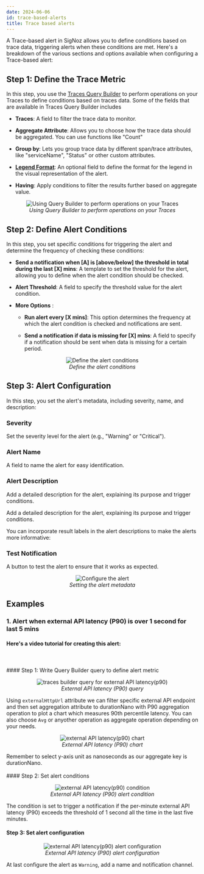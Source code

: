 ```yaml
---
date: 2024-06-06
id: trace-based-alerts
title: Trace based alerts 
---
```



A Trace-based alert in SigNoz allows you to define conditions based on trace data, triggering alerts when these conditions are met. Here's a breakdown of the various sections and options available when configuring a Trace-based alert:

## Step 1: Define the Trace Metric

In this step, you use the [Traces Query Builder](https://signoz.io/docs/userguide/query-builder/#logs-and-traces-query-builder)
to perform operations on your Traces to define conditions based on traces data. Some of the fields that are available in Traces Query Builder includes

- **Traces**: A field to filter the trace data to monitor. 

- **Aggregate Attribute**: Allows you to choose how the trace data should be aggregated. You can use functions like "Count"

- **Group by**: Lets you group trace data by different span/trace attributes, like "serviceName", "Status" or other custom attributes.

- **[Legend Format](https://signoz.io/docs/userguide/query-builder/#legend-format)**: An optional field to define the format for the legend in the visual representation of the alert.

- **Having**: Apply conditions to filter the results further based on aggregate value.

<figure data-zoomable align='center'>
    <img src="/img/docs/alerts/alerts-trace-based-1.webp" alt="Using Query Builder to perform operations on your Traces"/>
    <figcaption><i>Using Query Builder to perform operations on your Traces</i></figcaption>
</figure>


## Step 2: Define Alert Conditions
In this step, you set specific conditions for triggering the alert and determine the frequency of checking these conditions:

- **Send a notification when [A] is [above/below] the threshold in total during the last [X] mins**: A template to set the threshold for the alert, allowing you to define when the alert condition should be checked.

- **Alert Threshold**: A field to specify the threshold value for the alert condition.

- **More Options** :

    - **Run alert every [X mins]**: This option determines the frequency at which the alert condition is checked and notifications are sent.

    - **Send a notification if data is missing for [X] mins**: A field to specify if a notification should be sent when data is missing for a certain period.

<figure data-zoomable align='center'>
    <img src="/img/docs/alerts/alerts-trace-based-2.webp" alt="Define the alert conditions"/>
    <figcaption><i>Define the alert conditions </i></figcaption>
</figure>


## Step 3: Alert Configuration
In this step, you set the alert's metadata, including severity, name, and description:

### Severity
Set the severity level for the alert (e.g., "Warning" or "Critical").

### Alert Name
A field to name the alert for easy identification.

### Alert Description

Add a detailed description for the alert, explaining its purpose and trigger conditions.

Add a detailed description for the alert, explaining its purpose and trigger conditions.

You can incorporate result labels in the alert descriptions to make the alerts more informative:

### Test Notification
A button to test the alert to ensure that it works as expected.

<figure data-zoomable align='center'>
    <img src="/img/docs/alerts/alerts-trace-based-3.webp" alt="Configure the alert"/>
    <figcaption><i>Setting the alert metadata </i></figcaption>
</figure>

## Examples

### 1. Alert when external API latency (P90) is over 1 second for last 5 mins

#### Here's a video tutorial for creating this alert:

<YouTube id="9iX-h9yALBc" mute={false} />
<br></br>
#### Step 1: Write Query Builder query to define alert metric

<figure data-zoomable align='center'>
    <img src="/img/docs/product-features/alerts/traces/external-api-metric.png" alt="traces builder query for external API latency(p90)"/>
    <figcaption><i>External API latency (P90) query</i></figcaption>
</figure>

Using `externalHttpUrl` attribute we can filter specific external API endpoint and then set aggregation attribute to durationNano with P90 aggregation operation to plot a chart which measures 90th percentile latency. You can also choose `Avg` or anyother operation as aggregate operation depending on your needs.

<figure data-zoomable align='center'>
    <img src="/img/docs/product-features/alerts/traces/external-api-metric-chart.png" alt="external API latency(p90) chart"/>
    <figcaption><i>External API latency (P90) chart</i></figcaption>
</figure>

<Admonition type="info">
Remember to select y-axis unit as nanoseconds as our aggregate key is durationNano.
</Admonition>
<br></br>
#### Step 2: Set alert conditions

<figure data-zoomable align='center'>
    <img src="/img/docs/product-features/alerts/traces/external-api-metric-condition.png" alt="external API latency(p90) condition"/>
    <figcaption><i>External API latency (P90) alert condition</i></figcaption>
</figure>

The condition is set to trigger a notification if the per-minute external API latency (P90) exceeds the threshold of 1 second all the time in the last five minutes.

#### Step 3: Set alert configuration

<figure data-zoomable align='center'>
    <img src="/img/docs/product-features/alerts/traces/external-api-metric-configuration.png" alt="external API latency(p90) alert configuration"/>
    <figcaption><i>External API latency (P90) alert configuration</i></figcaption>
</figure>

At last configure the alert as `Warning`, add a name and notification channel.

